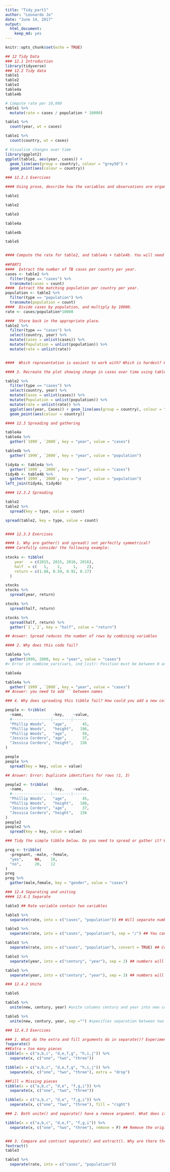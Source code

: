 ```yaml
---
title: "Tidy_part1"
author: "Leonardo Jo"
date: "June 14, 2017"
output: 
  html_document: 
    keep_md: yes
---
```


```r
knitr::opts_chunk$set(echo = TRUE)
```

```r
## 12 Tidy Data
### 12.1 Introduction
library(tidyverse)
### 12.2 Tidy data
table1
table2
table3
table4a
table4b

# Compute rate per 10,000
table1 %>% 
  mutate(rate = cases / population * 10000)

table1 %>% 
  count(year, wt = cases)

table1 %>% 
  count(country, wt = cases)

# Visualise changes over time
library(ggplot2)
ggplot(table1, aes(year, cases)) + 
  geom_line(aes(group = country), colour = "grey50") + 
  geom_point(aes(colour = country))

### 12.2.1 Exercises

#### Using prose, describe how the variables and observations are organised in each of the sample tables.

table1

table2

table3

table4a

table4b

table5


#### Compute the rate for table2, and table4a + table4b. You will need to perform four operations:
  
##PART1
####  Extract the number of TB cases per country per year.
cases <- table2 %>%
  filter(type == "cases") %>%
  transmute(cases = count)
####  Extract the matching population per country per year.
population <- table2 %>%
  filter(type == "population") %>%
  transmute(population = count)
####  Divide cases by population, and multiply by 10000.
rate <- cases/population*10000

####  Store back in the appropriate place.
table2 %>%
  filter(type == "cases") %>%
  select(country, year) %>%
  mutate(Cases = unlist(cases)) %>%
  mutate(Population = unlist(population)) %>%
  mutate(rate = unlist(rate))


####  Which representation is easiest to work with? Which is hardest? Why?

#### 3. Recreate the plot showing change in cases over time using table2 instead of table1. What do you need to do first?

table2 %>%
  filter(type == "cases") %>%
  select(country, year) %>%
  mutate(Cases = unlist(cases)) %>%
  mutate(Population = unlist(population)) %>%
  mutate(rate = unlist(rate)) %>%
  ggplot(aes(year, Cases)) + geom_line(aes(group = country), colour = "grey50") + 
  geom_point(aes(colour = country))

#### 12.3 Spreading and gathering

table4a
table4a %>% 
  gather(`1999`, `2000`, key = "year", value = "cases")

table4b %>% 
  gather(`1999`, `2000`, key = "year", value = "population")

tidy4a <- table4a %>% 
  gather(`1999`, `2000`, key = "year", value = "cases")
tidy4b <- table4b %>% 
  gather(`1999`, `2000`, key = "year", value = "population")
left_join(tidy4a, tidy4b)

#### 12.3.2 Spreading

table2
table2 %>%
  spread(key = type, value = count)

spread(table2, key = type, value = count)


#### 12.3.3 Exercises

#### 1. Why are gather() and spread() not perfectly symmetrical?
#### Carefully consider the following example:
  
stocks <- tibble(
    year   = c(2015, 2015, 2016, 2016),
    half  = c(   1,    2,     1,    2),
    return = c(1.88, 0.59, 0.92, 0.17)
  )

stocks
stocks %>% 
  spread(year, return) 

stocks %>% 
  spread(half, return) 

stocks %>% 
  spread(half, return) %>%
  gather(`1`,`2`, key = "half", value = "return")

## Answer: Spread reduces the number of rows by combining variables

#### 2. Why does this code fail?

table4a %>% 
  gather(1999, 2000, key = "year", value = "cases")
#> Error in combine_vars(vars, ind_list): Position must be between 0 and n

table4a

table4a %>% 
  gather(`1999`, `2000`, key = "year", value = "cases")
## Answer: you need to add `` between names

### 4. Why does spreading this tibble fail? How could you add a new column to fix the problem?

people <- tribble(
  ~name,             ~key,    ~value,
  #-----------------|--------|------
  "Phillip Woods",   "age",       45,
  "Phillip Woods",   "height",   186,
  "Phillip Woods",   "age",       50,
  "Jessica Cordero", "age",       37,
  "Jessica Cordero", "height",   156
)

people
people %>%
  spread(key = key, value = value)

## Answer: Error: Duplicate identifiers for rows (1, 3)

people2 <- tribble(
  ~name,             ~key,    ~value,
  #-----------------|--------|------
  "Phillip Woods",   "age",       45,
  "Phillip Woods",   "height",   186,
  "Jessica Cordero", "age",       37,
  "Jessica Cordero", "height",   156
)
people2
people2 %>%
  spread(key = key, value = value)

### Tidy the simple tibble below. Do you need to spread or gather it? What are the variables?

preg <- tribble(
  ~pregnant, ~male, ~female,
  "yes",     NA,    10,
  "no",      20,    12
)
preg
preg %>%
  gather(male,female, key = "gender", value = "cases")

### 12.4 Separating and uniting
#### 12.4.1 Separate

table3 ## Rate variable contain two variables

table3 %>% 
  separate(rate, into = c("cases", "population")) ## Will separate numbers before and after nun-numerical character

table3 %>% 
  separate(rate, into = c("cases", "population"), sep = "/") ## You can input separator

table3 %>% 
  separate(rate, into = c("cases", "population"), convert = TRUE) ## Convert into

table3 %>% 
  separate(year, into = c("century", "year"), sep = 2) ## numbers will separate the last digit

table3 %>% 
  separate(year, into = c("century", "year"), sep = 3) ## numbers will separate the last digit

### 12.4.2 Unite

table5

table5 %>% 
  unite(new, century, year) #unite columns century and year into new column called new

table5 %>% 
  unite(new, century, year, sep ="") #specifies separation between two arguments

### 12.4.3 Exercises

### 1. What do the extra and fill arguments do in separate()? Experiment with the various options for the following two toy datasets.
?separate()
##Extra = too many pieces
tibble(x = c("a,b,c", "d,e,f,g", "h,i,j")) %>% 
  separate(x, c("one", "two", "three"))

tibble(x = c("a,b,c", "d,e,f,g", "h,i,j")) %>% 
  separate(x, c("one", "two", "three"), extra = "drop")

##Fill = Missing pieces
tibble(x = c("a,b,c", "d,e", "f,g,i")) %>% 
  separate(x, c("one", "two", "three"))

tibble(x = c("a,b,c", "d,e", "f,g,i")) %>% 
  separate(x, c("one", "two", "three"), fill = "right")

### 2. Both unite() and separate() have a remove argument. What does it do? Why would you set it to FALSE?

tibble(x = c("a,b,c", "d,e,f", "f,g,i")) %>% 
  separate(x, c("one", "two", "three"), remove = F) ## Remove the original tibble, default = T


### 3. Compare and contrast separate() and extract(). Why are there three variations of separation (by position, by separator, and with groups), but only one unite?
?extract()
table3

table3 %>% 
  separate(rate, into = c("cases", "population"))



```